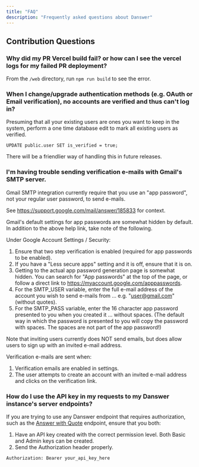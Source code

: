 ```yaml
---
title: "FAQ"
description: "Frequently asked questions about Danswer"
---
```


## Contribution Questions

### Why did my PR Vercel build fail? or how can I see the vercel logs for my failed PR deployment? 
From the `/web` directory, run `npm run build` to see the error.

### When I change/upgrade authentication methods (e.g. OAuth or Email verification), no accounts are verified and thus can't log in?
Presuming that all your existing users are ones you want to keep in the system,
perform a one time database edit to mark all existing users as verified.

`UPDATE public.user SET is_verified = true;`

There will be a friendlier way of handling this in future releases.

### I'm having trouble sending verification e-mails with Gmail's SMTP server.
Gmail SMTP integration currently require that you use an "app password", not your regular user password, to send e-mails.

See https://support.google.com/mail/answer/185833 for context.

Gmail's default settings for app passwords are somewhat hidden by default. In addition to the above help link, take note of the following.

Under Google Account Settings / Security:

1. Ensure that two step verification is enabled (required for app passwords to be enabled).
2. If you have a "Less secure apps" setting and it is off, ensure that it is on.
3. Getting to the actual app password generation page is somewhat hidden. You can search for "App passwords" at the top of the page, or
follow a direct link to https://myaccount.google.com/apppasswords.
4. For the SMTP_USER variable, enter the full e-mail address of the account you wish to send e-mails from ... e.g. "user@gmail.com" (without quotes).
5. For the SMTP_PASS variable, enter the 16 character app password presented to you when you created it ... without spaces.
(The default way in which the password is presented to you will copy the password with spaces. The spaces are not part of the app password!)

Note that inviting users currently does NOT send emails, but does allow users to sign up with an invited e-mail address.

Verification e-mails are sent when:
1. Verification emails are enabled in settings.
2. The user attempts to create an account with an invited e-mail address and clicks on the verification link.

### How do I use the API key in my requests to my Danswer instance's server endpoints?
If you are trying to use any Danswer endpoint that requires authorization, such as the [Answer with Quote](/apis/answer_with_quote) endpoint, 
ensure that you both:

1. Have an API key created with the correct permission level.  Both Basic and Admin keys can be created.
2. Send the Authorization header properly.

```
Authorization: Bearer your_api_key_here
```
